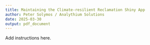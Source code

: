 ```yaml
---
title: Maintaining the Climate-resilient Reclamation Shiny App
author: Peter Solymos / Analythium Solutions
date: 2025-03-30
output: pdf_document
---
```


Add instructions here.
